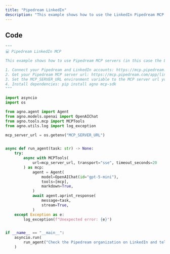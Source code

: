 ```yaml
---
title: "Pipedream LinkedIn"
description: "This example shows how to use the LinkedIn Pipedream MCP server with Agno Agents."
---
```


## Code

```python
"""
💻 Pipedream LinkedIn MCP

This example shows how to use Pipedream MCP servers (in this case the LinkedIn one) with Agno Agents.

1. Connect your Pipedream and LinkedIn accounts: https://mcp.pipedream.com/app/linkedin
2. Get your Pipedream MCP server url: https://mcp.pipedream.com/app/linkedin
3. Set the MCP_SERVER_URL environment variable to the MCP server url you got above
4. Install dependencies: pip install agno mcp-sdk
"""

import asyncio
import os

from agno.agent import Agent
from agno.models.openai import OpenAIChat
from agno.tools.mcp import MCPTools
from agno.utils.log import log_exception

mcp_server_url = os.getenv("MCP_SERVER_URL")


async def run_agent(task: str) -> None:
    try:
        async with MCPTools(
            url=mcp_server_url, transport="sse", timeout_seconds=20
        ) as mcp:
            agent = Agent(
                model=OpenAIChat(id="gpt-5-mini"),
                tools=[mcp],
                markdown=True,
            )
            await agent.aprint_response(
                message=task,
                stream=True,
            )
    except Exception as e:
        log_exception(f"Unexpected error: {e}")


if __name__ == "__main__":
    asyncio.run(
        run_agent("Check the Pipedream organization on LinkedIn and tell me about it")
    )
```
